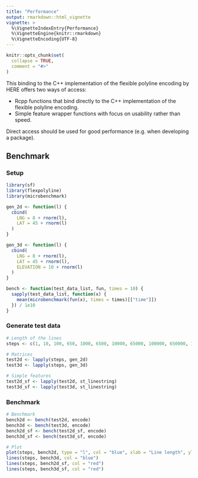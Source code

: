 ```yaml
---
title: "Performance"
output: rmarkdown::html_vignette
vignette: >
  %\VignetteIndexEntry{Performance}
  %\VignetteEngine{knitr::rmarkdown}
  %\VignetteEncoding{UTF-8}
---
```


```r
knitr::opts_chunk$set(
  collapse = TRUE,
  comment = "#>"
)
```

This binding to the C++ implementation of the flexible polyline encoding by HERE
offers two ways of access:

* Rcpp functions that bind directly to the C++ implementation of the flexible polyline encoding.
* Simple feature wrapper functions with focus on usability rather than speed.

Direct access should be used for good performance (e.g. when developing a package).

## Benchmark
### Setup
```r
library(sf)
library(flexpolyline)
library(microbenchmark)

gen_2d <- function(l) {
  cbind(
    LNG = 8 + rnorm(l),
    LAT = 45 + rnorm(l)
  )
}

gen_3d <- function(l) {
  cbind(
    LNG = 8 + rnorm(l),
    LAT = 45 + rnorm(l),
    ELEVATION = 10 + rnorm(l)
  )
}

bench <- function(test_data_list, fun, times = 10) {
  sapply(test_data_list, function(x) {
    mean(microbenchmark(fun(x), times = times)[["time"]])
  }) / 1e10
}
```

### Generate test data
```r
# Length of the lines
steps <- c(1, 10, 100, 650, 1000, 6500, 10000, 65000, 100000, 650000, 1000000)

# Matrices
test2d <- lapply(steps, gen_2d)
test3d <- lapply(steps, gen_3d)

# Simple features
test2d_sf <- lapply(test2d, st_linestring)
test3d_sf <- lapply(test3d, st_linestring)
```
### Benchmark
```r
# Benchmark
bench2d <- bench(test2d, encode)
bench3d <- bench(test3d, encode)
bench2d_sf <- bench(test2d_sf, encode)
bench3d_sf <- bench(test3d_sf, encode)

# Plot
plot(steps, bench2d, type = "l", col = "blue", xlab = "Line length", ylab = "Duration [s]")
lines(steps, bench3d, col = "blue")
lines(steps, bench2d_sf, col = "red")
lines(steps, bench3d_sf, col = "red")
```
